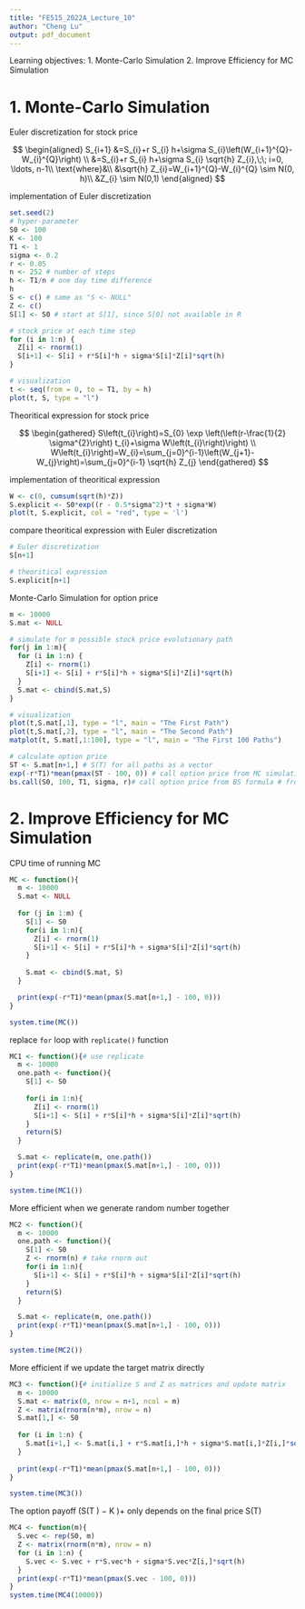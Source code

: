 ```yaml
---
title: "FE515_2022A_Lecture_10"
author: "Cheng Lu"
output: pdf_document
---
```

Learning objectives:
  1. Monte-Carlo Simulation
  2. Improve Efficiency for MC Simulation

# 1. Monte-Carlo Simulation

Euler discretization for stock price

$$
\begin{aligned}
S_{i+1} &=S_{i}+r S_{i} h+\sigma S_{i}\left(W_{i+1}^{Q}-W_{i}^{Q}\right) \\
&=S_{i}+r S_{i} h+\sigma S_{i} \sqrt{h} Z_{i},\;\; i=0, \ldots, n-1\\
\text{where}&\\
&\sqrt{h} Z_{i}=W_{i+1}^{Q}-W_{i}^{Q} \sim N(0, h)\\
&Z_{i} \sim N(0,1)
\end{aligned}
$$

implementation of Euler discretization

```r
set.seed(2)
# hyper-parameter
S0 <- 100
K <- 100
T1 <- 1
sigma <- 0.2
r <- 0.05
n <- 252 # number of steps
h <- T1/n # one day time difference
h
S <- c() # same as "S <- NULL" 
Z <- c()
S[1] <- S0 # start at S[1], since S[0] not available in R

# stock price at each time step
for (i in 1:n) {
  Z[i] <- rnorm(1)
  S[i+1] <- S[i] + r*S[i]*h + sigma*S[i]*Z[i]*sqrt(h)
}

# visualization
t <- seq(from = 0, to = T1, by = h)
plot(t, S, type = "l")
```

Theoritical expression for stock price

$$
\begin{gathered}
S\left(t_{i}\right)=S_{0} \exp \left(\left(r-\frac{1}{2} \sigma^{2}\right) t_{i}+\sigma W\left(t_{i}\right)\right) \\
W\left(t_{i}\right)=W_{i}=\sum_{j=0}^{i-1}\left(W_{j+1}-W_{j}\right)=\sum_{j=0}^{i-1} \sqrt{h} Z_{j}
\end{gathered}
$$

implementation of theoritical expression

```r
W <- c(0, cumsum(sqrt(h)*Z))
S.explicit <- S0*exp((r - 0.5*sigma^2)*t + sigma*W)
plot(t, S.explicit, col = "red", type = 'l')
```

compare theoritical expression with Euler discretization

```r
# Euler discretization
S[n+1]

# theoritical expression
S.explicit[n+1]
```

Monte-Carlo Simulation for option price

```r
m <- 10000
S.mat <- NULL

# simulate for m possible stock price evolutionary path
for(j in 1:m){
  for (i in 1:n) {
    Z[i] <- rnorm(1)
    S[i+1] <- S[i] + r*S[i]*h + sigma*S[i]*Z[i]*sqrt(h)
  }
  S.mat <- cbind(S.mat,S)
}

# visualization
plot(t,S.mat[,1], type = "l", main = "The First Path")
plot(t,S.mat[,2], type = "l", main = "The Second Path")
matplot(t, S.mat[,1:100], type = "l", main = "The First 100 Paths")

# calculate option price
ST <- S.mat[n+1,] # S(T) for all paths as a vector
exp(-r*T1)*mean(pmax(ST - 100, 0)) # call option price from MC simulation
bs.call(S0, 100, T1, sigma, r)# call option price from BS formula # from lecture 9
```

# 2. Improve Efficiency for MC Simulation

CPU time of running MC

```r
MC <- function(){
  m <- 10000
  S.mat <- NULL
  
  for (j in 1:m) {
    S[1] <- S0
    for(i in 1:n){
      Z[i] <- rnorm(1)
      S[i+1] <- S[i] + r*S[i]*h + sigma*S[i]*Z[i]*sqrt(h)
    }
    
    S.mat <- cbind(S.mat, S)
  }

  print(exp(-r*T1)*mean(pmax(S.mat[n+1,] - 100, 0)))
}

system.time(MC())
```

replace `for` loop with `replicate()` function

```r
MC1 <- function(){# use replicate
  m <- 10000
  one.path <- function(){
    S[1] <- S0
    
    for(i in 1:n){
      Z[i] <- rnorm(1)
      S[i+1] <- S[i] + r*S[i]*h + sigma*S[i]*Z[i]*sqrt(h)
    }
    return(S)
  }

  S.mat <- replicate(m, one.path())
  print(exp(-r*T1)*mean(pmax(S.mat[n+1,] - 100, 0)))
}

system.time(MC1())
```

More efficient when we generate random number together

```r
MC2 <- function(){
  m <- 10000
  one.path <- function(){
    S[1] <- S0
    Z <- rnorm(n) # take rnorm out
    for(i in 1:n){
      S[i+1] <- S[i] + r*S[i]*h + sigma*S[i]*Z[i]*sqrt(h)
    }
    return(S)
  }

  S.mat <- replicate(m, one.path())
  print(exp(-r*T1)*mean(pmax(S.mat[n+1,] - 100, 0)))
}

system.time(MC2())
```

More efficient if we update the target matrix directly

```r
MC3 <- function(){# initialize S and Z as matrices and update matrix
  m <- 10000
  S.mat <- matrix(0, nrow = n+1, ncol = m)
  Z <- matrix(rnorm(n*m), nrow = n)
  S.mat[1,] <- S0
  
  for (i in 1:n) {
    S.mat[i+1,] <- S.mat[i,] + r*S.mat[i,]*h + sigma*S.mat[i,]*Z[i,]*sqrt(h)
  }
  
  print(exp(-r*T1)*mean(pmax(S.mat[n+1,] - 100, 0)))
}

system.time(MC3())
```

The option payoff (S(T ) − K )+ only depends on the final price S(T)

```r
MC4 <- function(m){
  S.vec <- rep(S0, m)
  Z <- matrix(rnorm(n*m), nrow = n)
  for (i in 1:n) {
    S.vec <- S.vec + r*S.vec*h + sigma*S.vec*Z[i,]*sqrt(h)
  }
  print(exp(-r*T1)*mean(pmax(S.vec - 100, 0)))
}
system.time(MC4(10000))
```

